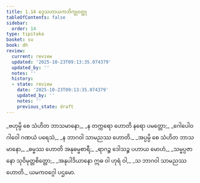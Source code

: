 ```yaml
---
title: 1.14 ဒွေသဟာယကဘိက္ခုဝတ္ထု
tableOfContents: false
sidebar:
  order: 14
type: tipitaka
basket: su
book: dh
review:
  current: review
  updated: '2025-10-23T09:13:35.074379'
  updated_by: ''
  notes: ''
  history:
  - state: review
    date: '2025-10-23T09:13:35.074379'
    updated_by: ''
    notes: ''
    previous_state: draft
---
```



<ReviewStatus review={frontmatter.review} showDetails={true} />

<HypothesisAnnotation frontmatter={frontmatter} />

<DynamicBreadcrumb />

<Division number="19" book="dh" e="ch" v="18" p="15">

<Paragraph number="20" type="verses" book="dh">
_ဗဟုမ္ပိ စေ သံဟိတ ဘာသမာနော,_  
_န တက္ကရော ဟောတိ နရော ပမတ္တော;_  
_ဂေါပေါဝ ဂါဝေါ ဂဏယံ ပရေသံ,_  
_န ဘာဂဝါ သာမညဿ ဟောတိ._  

</Paragraph>

</Division>
<Division number="20" book="dh" e="ch" v="18" p="16">

<Paragraph number="21" type="verses" book="dh">
_အပ္ပမ္ပိ စေ သံဟိတ ဘာသမာနော,_  
_ဓမ္မဿ ဟောတိ အနုဓမ္မစာရီ;_  
_ရာဂဉ္စ ဒေါသဉ္စ ပဟာယ မောဟံ,_  
_သမ္မပ္ပဇာနော သုဝိမုတ္တစိတ္တော;_  
_အနုပါဒိယာနော ဣဓ ဝါ ဟုရံ ဝါ,_  
_သ ဘာဂဝါ သာမညဿ ဟောတိ._  


</Paragraph>
</Division>

<Paragraph number="22" type="center" book="dh">
ယမကဝဂ္ဂေါ ပဌမော.
</Paragraph>
